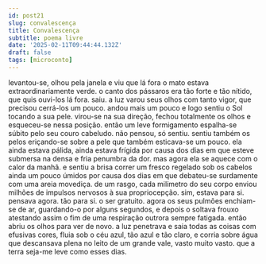 ```yaml
---
id: post21
slug: convalescença
title: Convalescença
subtitle: poema livre
date: '2025-02-11T09:44:44.132Z'
draft: false
tags: [microconto]
---
```

levantou-se, olhou pela janela e viu que lá fora o mato estava 
extraordinariamente verde. o canto dos pássaros era tão forte e tão nítido,
que quis ouvi-los lá fora. saiu. a luz varou seus olhos com tanto vigor,
que precisou cerrá-los um pouco. andou mais um pouco e logo sentiu o Sol
tocando a sua pele. virou-se na sua direção, fechou totalmente os olhos e
esqueceu-se nessa posição. então um leve formigamento espalha-se súbito 
pelo seu couro cabeludo. não pensou, só sentiu. sentiu também
os pelos eriçando-se sobre a pele que também esticava-se um pouco. 
ela ainda estava pálida, ainda estava frígida por causa dos dias em que esteve submersa
na densa e fria penumbra da dor. mas agora ela se aquece 
com o calor da manhã. e sentiu a brisa correr um fresco 
regelado sob os cabelos ainda um pouco úmidos por causa dos dias
em que debateu-se surdamente com uma areia movediça. de um rasgo, cada 
milímetro do seu corpo enviou milhões de impulsos nervosos à sua propriocepção. 
sim, estava para si. pensava agora. tão para si. o ser gratuito. 
agora os seus pulmões enchiam-se de ar, guardando-o por alguns 
segundos, e depois o soltava frouxo atestando assim
o fim de uma respiração outrora sempre fatigada.
então abriu os olhos para ver de novo.
a luz penetrava e saia todas as coisas com efusivas cores,
fluia sob o céu azul, tão azul e tão claro,
e corria sobre água que descansava plena no leito 
de um grande vale, vasto muito vasto.
que a terra seja-me leve como esses dias.
